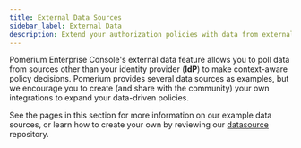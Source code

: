```yaml
---
title: External Data Sources
sidebar_label: External Data
description: Extend your authorization policies with data from external sources.
---
```


Pomerium Enterprise Console's external data feature allows you to poll data from sources other than your identity provider (**IdP**) to make context-aware policy decisions. Pomerium provides several data sources as examples, but we encourage you to create (and share with the community) your own integrations to expand your data-driven policies.

See the pages in this section for more information on our example data sources, or learn how to create your own by reviewing our [datasource](https://github.com/pomerium/datasource) repository.
